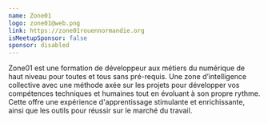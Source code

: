 ```yaml
---
name: Zone01
logo: zone01@web.png
link: https://zone01rouennormandie.org
isMeetupSponsor: false
sponsor: disabled
---
```


Zone01 est une formation de développeur aux métiers du numérique de haut niveau
pour toutes et tous sans pré-requis. Une zone d’intelligence collective avec une
méthode axée sur les projets pour développer vos compétences techniques et
humaines tout en évoluant à son propre rythme. Cette offre une expérience
d'apprentissage stimulante et enrichissante, ainsi que les outils pour réussir
sur le marché du travail.
